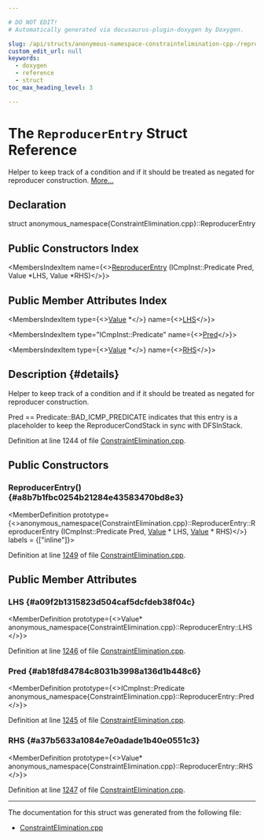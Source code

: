 ```yaml
---

# DO NOT EDIT!
# Automatically generated via docusaurus-plugin-doxygen by Doxygen.

slug: /api/structs/anonymous-namespace-constraintelimination-cpp-/reproducerentry
custom_edit_url: null
keywords:
  - doxygen
  - reference
  - struct
toc_max_heading_level: 3

---
```





# The `ReproducerEntry` Struct Reference

<DoxygenPage pluginConfig={pluginConfig}>

Helper to keep track of a condition and if it should be treated as negated for reproducer construction. <a href="#details">More...</a>

## Declaration

<CodeBlock>struct anonymous_namespace{ConstraintElimination.cpp}::ReproducerEntry</CodeBlock>

## Public Constructors Index

<MembersIndex>

<MembersIndexItem
  name={<><a href="#a8b7b1fbc0254b21284e43583470bd8e3">ReproducerEntry</a> (ICmpInst::Predicate Pred, Value &#42;LHS, Value &#42;RHS)</>}>
</MembersIndexItem>

</MembersIndex>

## Public Member Attributes Index

<MembersIndex>

<MembersIndexItem
  type={<><a href="/docs/api/classes/llvm/value">Value</a> &#42;</>}
  name={<><a href="#a09f2b1315823d504caf5dcfdeb38f04c">LHS</a></>}>
</MembersIndexItem>

<MembersIndexItem
  type="ICmpInst::Predicate"
  name={<><a href="#ab18fd84784c8031b3998a136d1b448c6">Pred</a></>}>
</MembersIndexItem>

<MembersIndexItem
  type={<><a href="/docs/api/classes/llvm/value">Value</a> &#42;</>}
  name={<><a href="#a37b5633a1084e7e0adade1b40e0551c3">RHS</a></>}>
</MembersIndexItem>

</MembersIndex>

## Description {#details}

Helper to keep track of a condition and if it should be treated as negated for reproducer construction.

Pred == Predicate::BAD&#95;ICMP&#95;PREDICATE indicates that this entry is a placeholder to keep the ReproducerCondStack in sync with DFSInStack.

Definition at line 1244 of file <a href="/docs/api/files/lib/lib/transforms/lib/transforms/scalar/constraintelimination-cpp">ConstraintElimination.cpp</a>.

<SectionDefinition>

## Public Constructors

### ReproducerEntry() {#a8b7b1fbc0254b21284e43583470bd8e3}

<MemberDefinition
  prototype={<>anonymous&#95;namespace&#123;ConstraintElimination.cpp&#125;::ReproducerEntry::ReproducerEntry (ICmpInst::Predicate Pred, <a href="/docs/api/classes/llvm/value">Value</a> &#42; LHS, <a href="/docs/api/classes/llvm/value">Value</a> &#42; RHS)</>}
  labels = {["inline"]}>

Definition at line <a href="/docs/api/files/lib/lib/transforms/lib/transforms/scalar/constraintelimination-cpp/#l01249">1249</a> of file <a href="/docs/api/files/lib/lib/transforms/lib/transforms/scalar/constraintelimination-cpp">ConstraintElimination.cpp</a>.
</MemberDefinition>

</SectionDefinition>

<SectionDefinition>

## Public Member Attributes

### LHS {#a09f2b1315823d504caf5dcfdeb38f04c}

<MemberDefinition
  prototype={<>Value&#42; anonymous&#95;namespace&#123;ConstraintElimination.cpp&#125;::ReproducerEntry::LHS</>}>

Definition at line <a href="/docs/api/files/lib/lib/transforms/lib/transforms/scalar/constraintelimination-cpp/#l01246">1246</a> of file <a href="/docs/api/files/lib/lib/transforms/lib/transforms/scalar/constraintelimination-cpp">ConstraintElimination.cpp</a>.
</MemberDefinition>

### Pred {#ab18fd84784c8031b3998a136d1b448c6}

<MemberDefinition
  prototype={<>ICmpInst::Predicate anonymous&#95;namespace&#123;ConstraintElimination.cpp&#125;::ReproducerEntry::Pred</>}>

Definition at line <a href="/docs/api/files/lib/lib/transforms/lib/transforms/scalar/constraintelimination-cpp/#l01245">1245</a> of file <a href="/docs/api/files/lib/lib/transforms/lib/transforms/scalar/constraintelimination-cpp">ConstraintElimination.cpp</a>.
</MemberDefinition>

### RHS {#a37b5633a1084e7e0adade1b40e0551c3}

<MemberDefinition
  prototype={<>Value&#42; anonymous&#95;namespace&#123;ConstraintElimination.cpp&#125;::ReproducerEntry::RHS</>}>

Definition at line <a href="/docs/api/files/lib/lib/transforms/lib/transforms/scalar/constraintelimination-cpp/#l01247">1247</a> of file <a href="/docs/api/files/lib/lib/transforms/lib/transforms/scalar/constraintelimination-cpp">ConstraintElimination.cpp</a>.
</MemberDefinition>

</SectionDefinition>

<hr/>

The documentation for this struct was generated from the following file:

<ul>
<li><a href="/docs/api/files/lib/lib/transforms/lib/transforms/scalar/constraintelimination-cpp">ConstraintElimination.cpp</a></li>
</ul>

</DoxygenPage>
